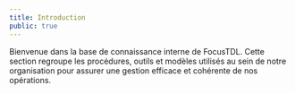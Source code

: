 ```yaml
---
title: Introduction
public: true
---
```


Bienvenue dans la base de connaissance interne de FocusTDL. Cette section regroupe les procédures, outils et modèles utilisés au sein de notre organisation pour assurer une gestion efficace et cohérente de nos opérations.
